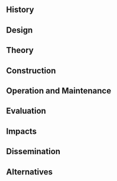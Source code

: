 ==History==
==Design==
==Theory==
==Construction==
==Operation and Maintenance==
==Evaluation==
==Impacts==
==Dissemination==
==Alternatives==